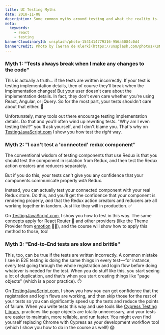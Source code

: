 ```yaml
---
title: UI Testing Myths
date: 2018-11-08
description: Some common myths around testing and what the reality is...
meta:
  keywords:
    - react
    - testing
bannerCloudinaryId: unsplash/photo-1541414779316-956a5084c0d4
bannerCredit: Photo by [Geran de Klerk](https://unsplash.com/photos/KsMD_tAdjg0)
---
```


### Myth 1: "Tests always break when I make any changes to the code"

This is actually a truth... if the tests are written incorrectly. If your test
is testing implementation details, then of course they'll break when the
implementation changes! But your user doesn't care about the implementation
details. In fact, they don't even care whether you're using React, Angular, or
jQuery. So for the most part, your tests shouldn't care about that either. 💯

Unfortunately, many tools out there encourage testing implementation details. Do
that and you'll often wind up rewriting tests. "Why am I even testing this!?"
you'll ask yourself, and I don't blame you. That's why on
[TestingJavaScript.com](https://testingjavascript.com) I show you how test the
_right_ way.

### Myth 2: "I can't test a 'connected' redux component"

The conventional wisdom of testing components that use Redux is that you should
test the component in isolation from Redux, and then test the Redux action
creators and reducers separately.

But if you do this, your tests can't give you any confidence that your
components communicate properly _with_ Redux.

Instead, you can actually test your connected component with your real Redux
store. Do this, and you'll get the confidence that your component is rendering
properly, _and_ that the Redux action creators and reducers are all working
together in tandem. Just like they will in production. ✅

On [TestingJavaScript.com](https://testingjavascript.com), I show you how to
test in this way. The same concepts apply for React Router 🔀 and other
providers (like the Theme Provider from [emotion](https://emotion.sh) 👩‍🎤), and
the course will show how to apply this method to those, too!

### Myth 3: "End-to-End tests are slow and brittle"

This, too, can be true if the tests are written incorrectly. A common mistake I
see in E2E testing is doing the same things in every test — for instance, every
test going through the whole registration and login flow before doing whatever
is needed for the test. When you do stuff like this, you start seeing a lot of
duplication, and that's when you start creating things like "page objects"
(which is a poor practice). 😐

On [TestingJavaScript.com](https://testingjavascript.com), I show you how you
can get confidence that the registration and login flows are working, and then
skip those for the rest of your tests so you can significantly speed up the
tests and reduce the points of failure. When you write tests this way and use
tools like
[Cypress Testing Library](https://github.com/testing-library/cypress-testing-library),
practices like page objects are totally unnecessary, and your tests are easier
to maintain, more reliable, and run faster. You might even find yourself
replacing Chrome with Cypress as your development workflow tool (which I show
you how to do in the course as well!) 😱

